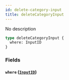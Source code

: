 ```yaml
---
id: delete-category-input
title: deleteCategoryInput
---
```


No description

```graphql
type deleteCategoryInput {
  where: InputID
}
```

### Fields

#### `where` ([`InputID`](/v1/inputs/input-id))

